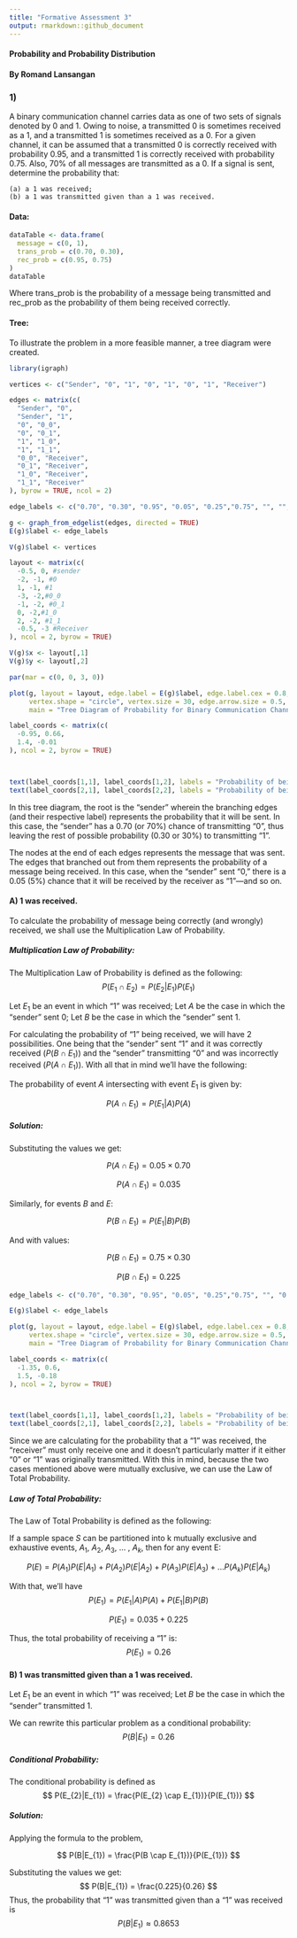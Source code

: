 ---
title: "Formative Assessment 3"
output: rmarkdown::github_document
---

#### Probability and Probability Distribution

#### By Romand Lansangan

### 1)
A binary communication channel carries data as one of two sets of signals denoted by 0 and 1. Owing to noise, 
a transmitted 0 is sometimes received as a 1, and a transmitted 1 is sometimes received as a 0. For a given channel, 
it can be assumed that a transmitted 0 is correctly received with probability 0.95, and a transmitted 1 is correctly 
received with probability 0.75. Also, 70% of all messages are transmitted as a 0. If a signal is sent, 
determine the probability that:
```
(a) a 1 was received;
(b) a 1 was transmitted given than a 1 was received.
```

#### Data:
``` {r}
dataTable <- data.frame(
  message = c(0, 1),
  trans_prob = c(0.70, 0.30),
  rec_prob = c(0.95, 0.75)
)
dataTable
```

Where trans_prob is the probability of a message being transmitted and rec_prob as the probability of them being received correctly.

#### Tree:
To illustrate the problem in a more feasible manner, a tree diagram were created.
``` {r}
library(igraph)

vertices <- c("Sender", "0", "1", "0", "1", "0", "1", "Receiver")

edges <- matrix(c(
  "Sender", "0",
  "Sender", "1",
  "0", "0_0",
  "0", "0_1",
  "1", "1_0",
  "1", "1_1",
  "0_0", "Receiver",
  "0_1", "Receiver",
  "1_0", "Receiver",
  "1_1", "Receiver"
), byrow = TRUE, ncol = 2)

edge_labels <- c("0.70", "0.30", "0.95", "0.05", "0.25","0.75", "", "", "", "")

g <- graph_from_edgelist(edges, directed = TRUE)
E(g)$label <- edge_labels

V(g)$label <- vertices

layout <- matrix(c(
  -0.5, 0, #sender
  -2, -1, #0
  1, -1, #1
  -3, -2,#0_0
  -1, -2, #0_1
  0, -2,#1_0
  2, -2, #1_1
  -0.5, -3 #Receiver
), ncol = 2, byrow = TRUE)

V(g)$x <- layout[,1]
V(g)$y <- layout[,2]

par(mar = c(0, 0, 3, 0))

plot(g, layout = layout, edge.label = E(g)$label, edge.label.cex = 0.8, vertex.label.cex = 0.8,
     vertex.shape = "circle", vertex.size = 30, edge.arrow.size = 0.5, 
     main = "Tree Diagram of Probability for Binary Communication Channel")

label_coords <- matrix(c(
  -0.95, 0.66,
  1.4, -0.01
), ncol = 2, byrow = TRUE)



text(label_coords[1,1], label_coords[1,2], labels = "Probability of being TRANSMITTED", pos = 3, cex = 0.8)
text(label_coords[2,1], label_coords[2,2], labels = "Probability of being RECEIVED", pos = 3, cex = 0.8)

```

In this tree diagram, the root is the "sender" wherein the branching edges (and their respective label) represents the probability that it will be sent. In this case, the "sender" has a 0.70 (or 70%) chance of transmitting "0", thus leaving the rest of possible probability (0.30 or 30%) to transmitting "1".

The nodes at the end of each edges represents the message that was sent. The edges that branched out from them represents the probability of a message being received. In this case, when the "sender" sent "0," there is a 0.05 (5%) chance that it will be received by the receiver as "1"—and so on.

#### A) 1 was received.

To calculate the probability of message being correctly (and wrongly) received, we shall use the Multiplication Law of Probability. 


##### Multiplication Law of Probability:

The Multiplication Law of Probability is defined as the following:
$$
P(E_{1} \cap E_{2}) = P(E_{2}|E_{1})P(E_{1})
$$

Let $E_{1}$ be an event in which "1" was received;
Let $A$ be the case in which the "sender" sent 0;
Let $B$ be the case in which the "sender" sent 1.

For calculating the probability of "1" being received, we will have 2 possibilities. One being that the "sender" sent "1" and it was correctly received ($P(B \cap E_{1})$) and the "sender" transmitting "0" and was incorrectly received ($P(A \cap E_{1})$).
With all that in mind we'll have the following:

The probability of event $A$ intersecting with event $E_{1}$ is given by:

$$
P(A \cap E_{1}) = P(E_{1}|A)P(A)
$$

##### Solution:

Substituting the values we get:

$$
P(A \cap E_{1}) = 0.05 \times 0.70
$$

$$
P(A \cap E_{1}) = 0.035
$$

Similarly, for events $B$ and $E$:

$$
P(B \cap E_{1}) = P(E_{1}|B)P(B)
$$

And with values:

$$
P(B \cap E_{1}) = 0.75 \times 0.30
$$

$$
P(B \cap E_{1}) = 0.225
$$

```{r}
edge_labels <- c("0.70", "0.30", "0.95", "0.05", "0.25","0.75", "", "0.035", "", "0.225")

E(g)$label <- edge_labels

plot(g, layout = layout, edge.label = E(g)$label, edge.label.cex = 0.8, vertex.label.cex = 0.8,
     vertex.shape = "circle", vertex.size = 30, edge.arrow.size = 0.5, 
     main = "Tree Diagram of Probability for Binary Communication Channel")

label_coords <- matrix(c(
  -1.35, 0.6,
  1.5, -0.18
), ncol = 2, byrow = TRUE)



text(label_coords[1,1], label_coords[1,2], labels = "Probability of being TRANSMITTED", pos = 3, cex = 0.8)
text(label_coords[2,1], label_coords[2,2], labels = "Probability of being RECEIVED", pos = 3, cex = 0.8)

```

Since we are calculating for the probability that a "1" was received, the "receiver" must only receive one and it doesn't particularly matter if it either "0" or "1" was originally transmitted. With this in mind, because the two cases mentioned above were mutually exclusive, we can use the Law of Total Probability.

##### Law of Total Probability:

The Law of Total Probability is defined as the following:  

If a sample space $S$ can be partitioned into k mutually exclusive and exhaustive events,
$A_{1}$, $A_{2}$, $A_{3}$, … , $A_{k}$, then for any event E:

$$
P(E) = P(A_{1})P(E|A_{1}) + P(A_{2})P(E|A_{2}) + P(A_{3})P(E|{A_{3}}) + ... P(A_{k})P(E|A_{k})
$$


With that, we'll have
$$
P(E_{1}) = P(E_{1}|A)P(A) + P(E_{1}|B)P(B)
$$

$$
P(E_{1}) = 0.035 + 0.225
$$

Thus, the total probability of receiving a "1" is:
$$
P(E_{1}) = 0.26
$$

#### B) 1 was transmitted given than a 1 was received.

Let $E_{1}$ be an event in which "1" was received;
Let $B$ be the case in which the "sender" transmitted 1.

We can rewrite this particular problem as a conditional probability:
$$
P(B|E_{1}) = 0.26
$$

##### Conditional Probability:
The conditional probability is defined as
$$
P(E_{2}|E_{1}) = \frac{P(E_{2} \cap E_{1})}{P(E_{1})}
$$

##### Solution:

Applying the formula to the problem, 

$$
P(B|E_{1}) = \frac{P(B \cap E_{1})}{P(E_{1})}
$$

Substituting the values we get:
$$
P(B|E_{1}) = \frac{0.225}{0.26}
$$
Thus, the probability that "1" was transmitted given than a "1" was received is
$$
P(B|E_{1}) \approx 0.8653
$$